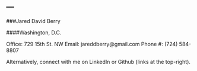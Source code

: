 ---
---

<link rel="stylesheet" href="styles.css" type="text/css">


###Jared David Berry

####Washington, D.C.

Office: 729 15th St. NW 
Email: jareddberry@gmail.com
Phone #: (724) 584-8807  

Alternatively, connect with me on LinkedIn or Github (links at the top-right).